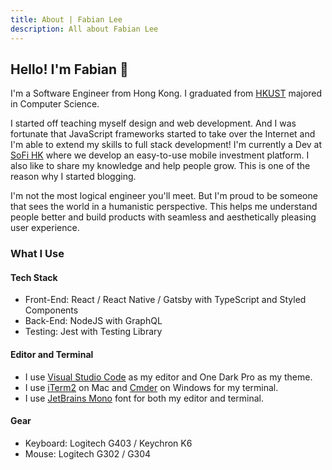 ```yaml
---
title: About | Fabian Lee
description: All about Fabian Lee
---
```


## Hello! I'm Fabian 👋

I'm a Software Engineer from Hong Kong. I graduated from [HKUST](https://www.ust.hk/) majored in Computer Science.

I started off teaching myself design and web development. And I was fortunate that JavaScript frameworks started to take over the Internet and I'm able to extend my skills to full stack development! I'm currently a Dev at [SoFi HK](https://www.sofi.hk/) where we develop an easy-to-use mobile investment platform. I also like to share my knowledge and help people grow. This is one of the reason why I started blogging.

I'm not the most logical engineer you'll meet. But I'm proud to be someone that sees the world in a humanistic perspective. This helps me understand people better and build products with seamless and aesthetically pleasing user experience.

### What I Use

#### Tech Stack

- Front-End: React / React Native / Gatsby with TypeScript and Styled Components
- Back-End: NodeJS with GraphQL
- Testing: Jest with Testing Library

#### Editor and Terminal

- I use [Visual Studio Code](https://code.visualstudio.com/) as my editor and One Dark Pro as my theme.
- I use [iTerm2](https://www.iterm2.com/) on Mac and [Cmder](https://cmder.net/) on Windows for my terminal.
- I use [JetBrains Mono](https://www.jetbrains.com/lp/mono/) font for both my editor and terminal.

#### Gear

- Keyboard: Logitech G403 / Keychron K6
- Mouse: Logitech G302 / G304